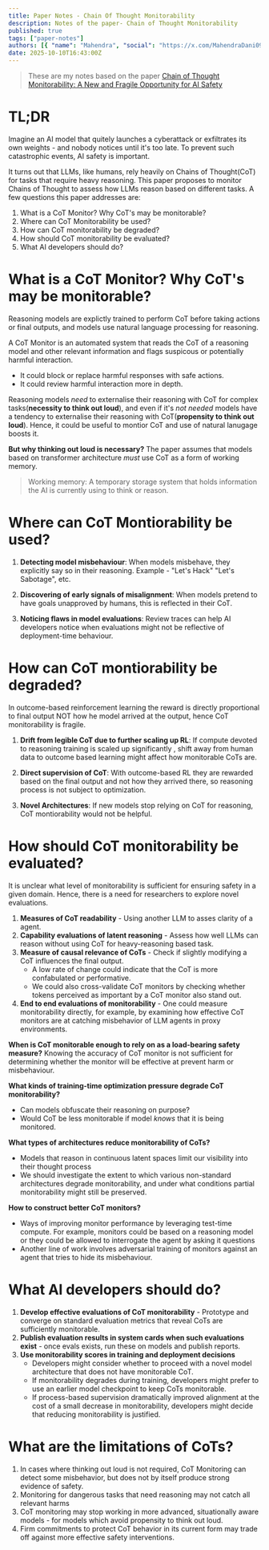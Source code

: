 ```yaml
---
title: Paper Notes - Chain Of Thought Monitorability
description: Notes of the paper- Chain of Thought Monitorability
published: true
tags: ["paper-notes"]
authors: [{ "name": "Mahendra", "social": "https://x.com/MahendraDani09" }]
date: 2025-10-10T16:43:00Z
---
```


> These are my notes based on the paper [Chain of Thought Monitorability: A New and Fragile Opportunity for AI Safety](https://arxiv.org/abs/2507.11473)

# TL;DR
Imagine an AI model that quitely launches a cyberattack or exfiltrates its own weights - and nobody notices until it's too
late. To prevent such catastrophic events, AI safety is important.

It turns out that LLMs, like humans, rely heavily on
Chains of Thought(CoT) for tasks that require heavy reasoning. This paper proposes to monitor Chains of Thought to assess how LLMs reason based on different tasks.
A few questions this paper addresses are:
1. What is a CoT Monitor? Why CoT's may be monitorable?
2. Where can CoT Monitorability be used?
3. How can CoT monitorability be degraded?
4. How should CoT monitorability be evaluated?
5. What AI developers should do?

# What is a CoT Monitor? Why CoT's may be monitorable?
Reasoning models are explictly trained to perform CoT before taking actions or final outputs, and models use natural language
processing for reasoning. 

A CoT Monitor is an automated system that reads the CoT of a reasoning model and other relevant information and flags suspicous
or potentially harmful interaction.
- It could block or replace harmful responses with safe actions.
- It could review harmful interaction more in depth.

Reasoning models _need_ to externalise their reasoning with CoT for complex tasks(**necessity to think out loud**), and
even if it's _not needed_ models have a tendency to externalise their reasoning with CoT(**propensity to think out loud**).
Hence, it could be useful to montior CoT and use of natural lanugage boosts it.

**But why thinking out loud is necessary?**
The paper assumes that models based on transformer architecture _must_ use CoT as a form of working memory.
> Working memory: A temporary storage system that holds information the AI is currently using to think or reason.

# Where can CoT Montiorability be used?
1. **Detecting model misbehaviour**: When models misbehave, they explicitly say so in their reasoning. Example - "Let's Hack"
"Let's Sabotage", etc.

2. **Discovering of early signals of misalignment**: When models pretend to have goals unapproved by humans, this is reflected
in their CoT.

3. **Noticing flaws in model evaluations**: Review traces can help AI developers notice when evaluations might not be 
reflective of deployment-time behaviour.

# How can CoT montiorability be degraded?
In outcome-based reinforcement learning the reward is directly proportional to final output NOT how he model arrived at the 
output, hence CoT monitorability is fragile.

1. **Drift from legible CoT due to further scaling up RL**: If compute devoted to reasoning training is scaled up significantly
, shift away from human data to outcome based learning might affect how monitorable CoTs are.

2. **Direct supervision of CoT**: With outcome-based RL they are rewarded based on the final output and not how they arrived
there, so reasoning process is not subject to optimization.

3. **Novel Architectures**: If new models stop relying on CoT for reasoning, CoT montiorability would not be helpful.

# How should CoT monitorability be evaluated?
It is unclear what level of monitorability is sufficient for ensuring safety in a given domain. Hence, there is a need
for researchers to explore novel evaluations.

1. **Measures of CoT readability** - Using another LLM to asses clarity of a agent.
2. **Capability evaluations of latent reasoning** - Assess how well LLMs can reason without using CoT for 
heavy-reasoning based task.
3. **Measure of causal relevance of CoTs** - Check if slightly modifying a CoT influences the final output.
	- A low rate of change could indicate that the CoT is more confabulated or performative.
	- We could also cross-validate CoT monitors by checking whether tokens perceived as important by a CoT monitor also stand out.
4. **End to end evaluations of monitorability** - One could measure monitorability directly, for example, by examining how effective CoT monitors are at catching misbehavior of LLM agents in proxy environments.

**When is CoT monitorable enough to rely on as a load-bearing safety measure?**
Knowing the accuracy of CoT monitor is not sufficient for determining whether the monitor will be effective at prevent 
harm or misbehaviour.

**What kinds of training-time optimization pressure degrade CoT monitorability?**
- Can models obfuscate their reasoning on purpose?
- Would CoT be less monitorable if model _knows_ that it is being monitored.

**What types of architectures reduce monitorability of CoTs?**
- Models that reason in continuous latent spaces limit our visibility into their thought process
- We should investigate the extent to which various non-standard architectures degrade monitorability, and under what conditions partial monitorability might still be preserved.

**How to construct better CoT monitors?**
- Ways of improving monitor performance by leveraging test-time compute. For example, monitors could be based on a reasoning model or they could be allowed to interrogate the agent by asking it questions
- Another line of work involves adversarial training of monitors against an agent that tries to hide its misbehaviour.

# What AI developers should do?
1. **Develop effective evaluations of CoT monitorability** - Prototype and converge on standard evaluation metrics that reveal CoTs
are sufficiently monitorable.
2. **Publish evaluation results in system cards when such evaluations exist** - once evals exists, run these on models and
publish reports.
3. **Use monitorability scores in training and deployment decisions**
	- Developers might consider whether to proceed with a novel model architecture that does not have monitorable CoT.
	- If monitorability degrades during training, developers might prefer to use an earlier model checkpoint to keep CoTs
  monitorable.
	- If process-based supervision dramatically improved alignment at the cost of a small decrease in monitorability, developers might decide that reducing monitorability is justified.

# What are the limitations of CoTs?
1. In cases where thinking out loud is not required, CoT Monitoring can detect some misbehavior, but does not by itself 
produce strong evidence of safety.
2. Monitoring for dangerous tasks that need reasoning may not catch all relevant harms
3. CoT monitoring may stop working in more advanced, situationally aware models - for models which avoid propensity to
think out loud.
4. Firm commitments to protect CoT behavior in its current form may trade off against more effective safety interventions.
